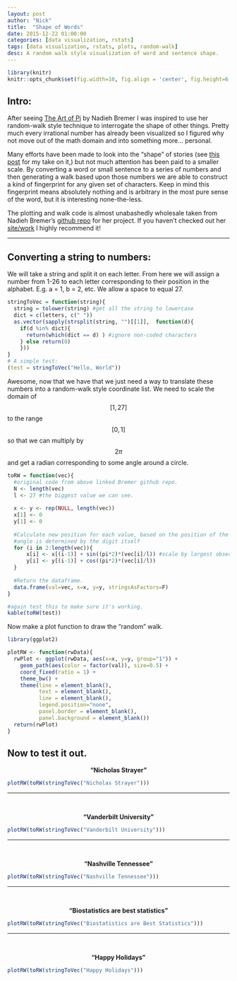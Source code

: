 ```yaml
---
layout: post
author: "Nick"
title:  "Shape of Words"
date: 2015-12-22 01:00:00
categories: [data visualization, rstats]
tags: [data visualization, rstats, plots, random-walk]
desc: A random walk style visualization of word and sentence shape. 
---
```


```r
library(knitr)
knitr::opts_chunk$set(fig.width=10, fig.align = 'center', fig.height=6, warning=FALSE, message=FALSE)
```

## Intro: 

After seeing [The Art of Pi](http://www.visualcinnamon.com/portfolio/the-art-in-pi) by Nadieh Bremer I was inspired to use her random-walk style technique to interrogate the shape of other things. Pretty much every irrational number has already been visualized so I figured why not move out of the math domain and into something more... personal. 

Many efforts have been made to look into the "shape" of stories (see [this post](http://nickstrayer.me/nashvilleBioStats//2015/12/storyShapes.html) for my take on it,) but not much attention has been paid to a smaller scale. By converting a word or small sentence to a series of numbers and then generating a walk based upon those numbers we are able to construct a kind of fingerprint for any given set of characters. Keep in mind this fingerprint means absolutely nothing and is arbitrary in the most pure sense of the word, but it is interesting none-the-less. 

The plotting and walk code is almost unabashedly wholesale taken from Nadieh Bremer's [github repo](https://github.com/nbremer/artinpi) for her project. If you haven't checked out her [site/work](http://www.visualcinnamon.com/portfolio) I highly recommend it!


---

## Converting a string to numbers: 

We will take a string and split it on each letter. From here we will assign a number from 1-26 to each letter corresponding to their position in the alphabet. E.g. a = 1, b = 2, etc. We allow a space to equal 27. 


```r
stringToVec = function(string){
  string = tolower(string) #get all the string to lowercase
  dict = c(letters, c(" "))
  as.vector(sapply(strsplit(string, "")[[1]],  function(d){
    if(d %in% dict){
      return(which(dict == d) ) #ignore non-coded characters
    } else return(0)
    }))
}
# A simple test: 
(test = stringToVec("Hello, World"))
```

Awesome, now that we have that we just need a way to translate these numbers into a random-walk style coordinate list. We need to scale the domain of $$[1, 27]$$ to the range $$[0 , 1]$$ so that we can multiply by $$2\pi$$ and get a radian corresponding to some angle around a circle.  

```r
toRW = function(vec){
  #original code from above linked Bremer github repo. 
  N <- length(vec)
  l <- 27 #the biggest value we can see. 
  
  x <- y <- rep(NULL, length(vec))
  x[1] <- 0
  y[1] <- 0
  
  #Calculate new position for each value, based on the position of the old digit and the 
  #angle is determined by the digit itself
  for (i in 2:length(vec)){
      x[i] <- x[(i-1)] + sin((pi*2)*(vec[i]/l)) #scale by largest observed val
      y[i] <- y[(i-1)] + cos((pi*2)*(vec[i]/l)) 
  }
  
  #Return the dataframe. 
  data.frame(val=vec, x=x, y=y, stringsAsFactors=F)
}

#again test this to make sure it's working. 
kable(toRW(test))
```

Now make a plot function to draw the "random" walk. 

```r
library(ggplot2)

plotRW <- function(rwData){
  rwPlot <- ggplot(rwData, aes(x=x, y=y, group="1")) +
    geom_path(aes(color = factor(val)), size=0.5) + 
    coord_fixed(ratio = 1) + 
    theme_bw() +
    theme(line = element_blank(),
          text = element_blank(),
          line = element_blank(),
          legend.position="none",
          panel.border = element_blank(),
          panel.background = element_blank())
  return(rwPlot)
}
```

## Now to test it out. 

<div style="text-align: center; font-weight: bold">"Nicholas Strayer"</div>
```r
plotRW(toRW(stringToVec("Nicholas Strayer")))
```

---

<br>

<div style="text-align: center; font-weight: bold">"Vanderbilt University"</div>
```r
plotRW(toRW(stringToVec("Vanderbilt University")))
```

---

<br>

<div style="text-align: center; font-weight: bold">"Nashville Tennessee"</div>
```r
plotRW(toRW(stringToVec("Nashville Tennessee")))
```

---

<br>

<div style="text-align: center; font-weight: bold">"Biostatistics are best statistics"  </div>
```r
plotRW(toRW(stringToVec("Biostatistics are Best Statistics")))
```

---

<br>

<div style="text-align: center; font-weight: bold">"Happy Holidays"  </div>
```r
plotRW(toRW(stringToVec("Happy Holidays")))
```

